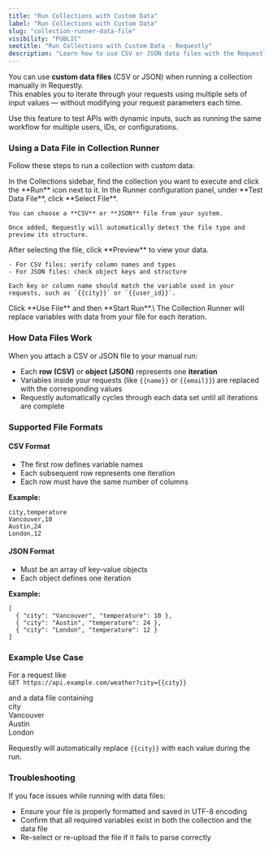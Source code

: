 ```yaml
---
title: "Run Collections with Custom Data"
label: "Run Collections with Custom Data"
slug: "collection-runner-data-file"
visibility: "PUBLIC"
seotitle: "Run Collections with Custom Data - Requestly"
description: "Learn how to use CSV or JSON data files with the Requestly Collection Runner to iterate requests with multiple input values."
---
```


You can use **custom data files** (CSV or JSON) when running a collection manually in Requestly.\
This enables you to iterate through your requests using multiple sets of input values — without modifying your request parameters each time.

Use this feature to test APIs with dynamic inputs, such as running the same workflow for multiple users, IDs, or configurations.

### Using a Data File in Collection Runner

Follow these steps to run a collection with custom data:

<Steps>
  <Step title="Open Collection Runner">
    In the Collections sidebar, find the collection you want to execute and click the **Run** icon next to it.
  </Step>
  <Step title="Select a Data File">
    In the Runner configuration panel, under **Test Data File**, click **Select File**.

    You can choose a **CSV** or **JSON** file from your system.

    Once added, Requestly will automatically detect the file type and preview its structure.
  </Step>
  <Step title="Preview Data and Map Variables">
    After selecting the file, click **Preview** to view your data.

    - For CSV files: verify column names and types
    - For JSON files: check object keys and structure

    Each key or column name should match the variable used in your requests, such as `{{city}}` or `{{user_id}}`.
  </Step>
  <Step title="Start the Run">
    Click **Use File** and then **Start Run**.\
    The Collection Runner will replace variables with data from your file for each iteration.
  </Step>
</Steps>

### How Data Files Work

When you attach a CSV or JSON file to your manual run:

- Each **row (CSV)** or **object (JSON)** represents one **iteration**
- Variables inside your requests (like `{{name}}` or `{{email}}`) are replaced with the corresponding values
- Requestly automatically cycles through each data set until all iterations are complete

### Supported File Formats

#### CSV Format

- The first row defines variable names
- Each subsequent row represents one iteration
- Each row must have the same number of columns

**Example:**

```
city,temperature  
Vancouver,10  
Austin,24  
London,12
```

#### JSON Format

- Must be an array of key-value objects
- Each object defines one iteration

**Example:**

```
[  
  { "city": "Vancouver", "temperature": 10 },  
  { "city": "Austin", "temperature": 24 },  
  { "city": "London", "temperature": 12 }  
]
```

### Example Use Case

For a request like\
`GET https://api.example.com/weather?city={{city}}`

and a data file containing\
city\
Vancouver\
Austin\
London

Requestly will automatically replace `{{city}}` with each value during the run.

### Troubleshooting

If you face issues while running with data files:

- Ensure your file is properly formatted and saved in UTF-8 encoding
- Confirm that all required variables exist in both the collection and the data file
- Re-select or re-upload the file if it fails to parse correctly